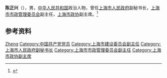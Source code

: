 '''陈正兴'''（{{bd|？|}}），男，[[中华人民共和国|中华人民共和国]]政治人物，曾任[[上海市人民政府|上海市人民政府]]副秘书长，[[上海市市政管理委员会|上海市市政管理委员会]]副主任，[[上海市政协|上海市政协]]副主席。<ref>{{Cite book|title=中华人民共和国职官志|author=何虎生, 李耀东, 向常福主编|publisher=中国社会出版社|year=2003|isbn=9787800883934|location=北京|pages=}}</ref>

== 参考资料 ==
{{reflist}}

{{中国人物小作品}}

{{Authority control}}
{{DEFAULTSORT:Chen陈}}
[[Category:陈姓|Zheng]]
[[Category:中国共产党党员|Category:中国共产党党员]]
[[Category:上海市建设委员会副主任|Category:上海市建设委员会副主任]]
[[Category:上海市人民政府副秘书长|Category:上海市人民政府副秘书长]]
[[Category:上海市市政管理委员会副主任|Category:上海市市政管理委员会副主任]]
[[Category:上海市政协副主席|Category:上海市政协副主席]]